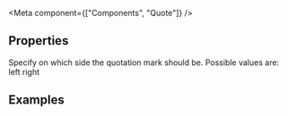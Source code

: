 
<Meta
  component={["Components", "Quote"]}
/>

## Properties

<PropsTable>
  <PropsTableRow value="side" type="string" default="left">
    Specify on which side the quotation mark should be. Possible values are: <span class="code">left</span> <span class="code">right</span>
  </PropsTableRow>
</PropsTable>

## Examples

<ExampleLoader example="Quote.tsx" />